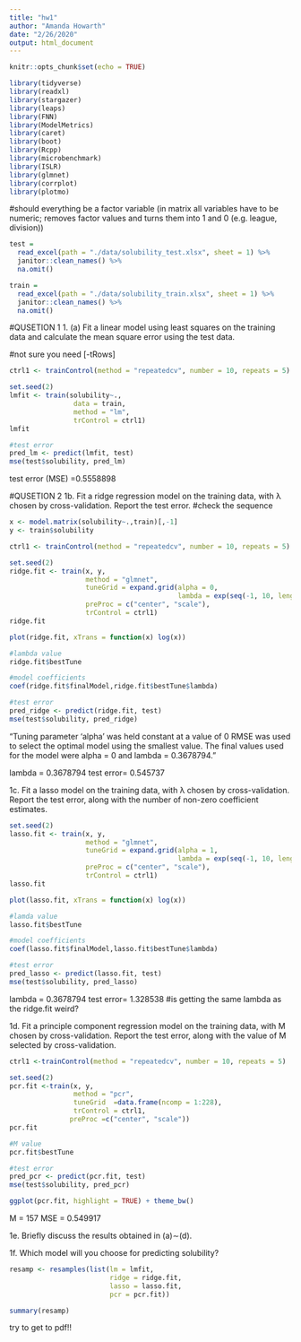 ```yaml
---
title: "hw1"
author: "Amanda Howarth"
date: "2/26/2020"
output: html_document
---
```


```r
knitr::opts_chunk$set(echo = TRUE)
```

```r
library(tidyverse)
library(readxl)
library(stargazer) 
library(leaps)
library(FNN)
library(ModelMetrics)
library(caret)
library(boot)
library(Rcpp)
library(microbenchmark)
library(ISLR)
library(glmnet)
library(corrplot)
library(plotmo)
```

#should everything be a factor variable (in matrix all variables have to be numeric; removes factor values and turns them into 1 and 0 (e.g. league, division))

```r
test =
  read_excel(path = "./data/solubility_test.xlsx", sheet = 1) %>% 
  janitor::clean_names() %>% 
  na.omit()

train =
  read_excel(path = "./data/solubility_train.xlsx", sheet = 1) %>% 
  janitor::clean_names() %>% 
  na.omit()
```

#QUSETION 1
1. (a) Fit a linear model using least squares on the training data and calculate the mean square error using the test data.

#not sure you need [-tRows]
```r
ctrl1 <- trainControl(method = "repeatedcv", number = 10, repeats = 5)

set.seed(2)
lmfit <- train(solubility~., 
                data = train, 
                method = "lm", 
                trControl = ctrl1)
lmfit

#test error 
pred_lm <- predict(lmfit, test)
mse(test$solubility, pred_lm)

```
test error (MSE) =0.5558898

#QUSETION 2
1b. Fit a ridge regression model on the training data, with λ chosen by cross-validation. Report the test error.
#check the sequence
```r
x <- model.matrix(solubility~.,train)[,-1]
y <- train$solubility

ctrl1 <- trainControl(method = "repeatedcv", number = 10, repeats = 5)

set.seed(2)
ridge.fit <- train(x, y,
                   method = "glmnet",
                   tuneGrid = expand.grid(alpha = 0, 
                                          lambda = exp(seq(-1, 10, length=100))), 
                   preProc = c("center", "scale"),
                   trControl = ctrl1)
ridge.fit

plot(ridge.fit, xTrans = function(x) log(x))

#lambda value 
ridge.fit$bestTune 

#model coefficients 
coef(ridge.fit$finalModel,ridge.fit$bestTune$lambda) 

#test error 
pred_ridge <- predict(ridge.fit, test)
mse(test$solubility, pred_ridge)
```

"Tuning parameter 'alpha' was held constant at a value of 0
RMSE was used to select the optimal model using the smallest value.
The final values used for the model were alpha = 0 and lambda = 0.3678794."

lambda = 0.3678794
test error= 0.545737


1c. Fit a lasso model on the training data, with λ chosen by cross-validation. Report the test error, along with the number of non-zero coefficient estimates.
```r
set.seed(2)
lasso.fit <- train(x, y,
                   method = "glmnet",
                   tuneGrid = expand.grid(alpha = 1, 
                                          lambda = exp(seq(-1, 10, length=100))),
                   preProc = c("center", "scale"),
                   trControl = ctrl1)
lasso.fit

plot(lasso.fit, xTrans = function(x) log(x))

#lamda value 
lasso.fit$bestTune

#model coefficients 
coef(lasso.fit$finalModel,lasso.fit$bestTune$lambda)

#test error 
pred_lasso <- predict(lasso.fit, test)
mse(test$solubility, pred_lasso)
```
lambda = 0.3678794
test error= 1.328538
#is getting the same lambda as the ridge.fit weird?

1d. Fit a principle component regression model on the training data, with M chosen by cross-validation. Report the test error, along with the value of M selected by cross-validation.
```r

ctrl1 <-trainControl(method = "repeatedcv", number = 10, repeats = 5)

set.seed(2)
pcr.fit <-train(x, y,
                method = "pcr",
                tuneGrid  =data.frame(ncomp = 1:228), 
                trControl = ctrl1,
               preProc =c("center", "scale"))
pcr.fit 

#M value
pcr.fit$bestTune

#test error 
pred_pcr <- predict(pcr.fit, test)
mse(test$solubility, pred_pcr)

ggplot(pcr.fit, highlight = TRUE) + theme_bw()

```
M = 157
MSE = 0.549917


1e. Briefly discuss the results obtained in (a)∼(d).

1f. Which model will you choose for predicting solubility?
```r
resamp <- resamples(list(lm = lmfit,
                         ridge = ridge.fit, 
                         lasso = lasso.fit, 
                         pcr = pcr.fit))

summary(resamp)
```

try to get to pdf!!


